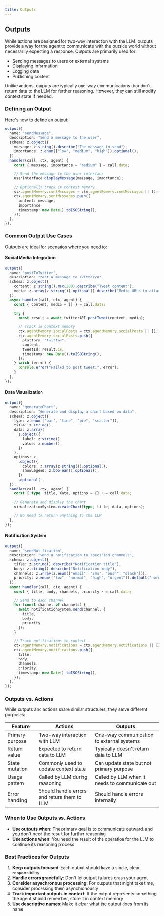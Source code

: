 ```yaml
---
title: Outputs
---
```


## Outputs

While actions are designed for two-way interaction with the LLM, outputs provide
a way for the agent to communicate with the outside world without necessarily
expecting a response. Outputs are primarily used for:

- Sending messages to users or external systems
- Displaying information
- Logging data
- Publishing content

Unlike actions, outputs are typically one-way communications that don't return
data to the LLM for further reasoning. However, they can still modify context
state if needed.

### Defining an Output

Here's how to define an output:

```ts
output({
  name: "sendMessage",
  description: "Send a message to the user",
  schema: z.object({
    message: z.string().describe("The message to send"),
    importance: z.enum(["low", "medium", "high"]).optional(),
  }),
  handler(call, ctx, agent) {
    const { message, importance = "medium" } = call.data;

    // Send the message to the user interface
    userInterface.displayMessage(message, importance);

    // Optionally track in context memory
    ctx.agentMemory.sentMessages = ctx.agentMemory.sentMessages || [];
    ctx.agentMemory.sentMessages.push({
      content: message,
      importance,
      timestamp: new Date().toISOString(),
    });
  },
});
```

### Common Output Use Cases

Outputs are ideal for scenarios where you need to:

#### Social Media Integration

```ts
output({
  name: "postToTwitter",
  description: "Post a message to Twitter/X",
  schema: z.object({
    content: z.string().max(280).describe("Tweet content"),
    media: z.array(z.string()).optional().describe("Media URLs to attach"),
  }),
  async handler(call, ctx, agent) {
    const { content, media = [] } = call.data;

    try {
      const result = await twitterAPI.postTweet(content, media);

      // Track in context memory
      ctx.agentMemory.socialPosts = ctx.agentMemory.socialPosts || [];
      ctx.agentMemory.socialPosts.push({
        platform: "twitter",
        content,
        tweetId: result.id,
        timestamp: new Date().toISOString(),
      });
    } catch (error) {
      console.error("Failed to post tweet:", error);
    }
  },
});
```

#### Data Visualization

```ts
output({
  name: "generateChart",
  description: "Generate and display a chart based on data",
  schema: z.object({
    type: z.enum(["bar", "line", "pie", "scatter"]),
    title: z.string(),
    data: z.array(
      z.object({
        label: z.string(),
        value: z.number(),
      })
    ),
    options: z
      .object({
        colors: z.array(z.string()).optional(),
        showLegend: z.boolean().optional(),
      })
      .optional(),
  }),
  handler(call, ctx, agent) {
    const { type, title, data, options = {} } = call.data;

    // Generate and display the chart
    visualizationSystem.createChart(type, title, data, options);

    // No need to return anything to the LLM
  },
});
```

#### Notification System

```ts
output({
  name: "sendNotification",
  description: "Send a notification to specified channels",
  schema: z.object({
    title: z.string().describe("Notification title"),
    body: z.string().describe("Notification body"),
    channels: z.array(z.enum(["email", "sms", "push", "slack"])),
    priority: z.enum(["low", "normal", "high", "urgent"]).default("normal"),
  }),
  async handler(call, ctx, agent) {
    const { title, body, channels, priority } = call.data;

    // Send to each channel
    for (const channel of channels) {
      await notificationSystem.send(channel, {
        title,
        body,
        priority,
      });
    }

    // Track notifications in context
    ctx.agentMemory.notifications = ctx.agentMemory.notifications || [];
    ctx.agentMemory.notifications.push({
      title,
      body,
      channels,
      priority,
      timestamp: new Date().toISOString(),
    });
  },
});
```

### Outputs vs. Actions

While outputs and actions share similar structures, they serve different
purposes:

| Feature         | Actions                                     | Outputs                                        |
| --------------- | ------------------------------------------- | ---------------------------------------------- |
| Primary purpose | Two-way interaction with LLM                | One-way communication to external systems      |
| Return value    | Expected to return data to LLM              | Typically doesn't return data to LLM           |
| State mutation  | Commonly used to update context state       | Can update state but not primary purpose       |
| Usage pattern   | Called by LLM during reasoning              | Called by LLM when it needs to communicate out |
| Error handling  | Should handle errors and return them to LLM | Should handle errors internally                |

### When to Use Outputs vs. Actions

- **Use outputs when**: The primary goal is to communicate outward, and you
  don't need the result for further reasoning
- **Use actions when**: You need the result of the operation for the LLM to
  continue its reasoning process

### Best Practices for Outputs

1. **Keep outputs focused**: Each output should have a single, clear
   responsibility
2. **Handle errors gracefully**: Don't let output failures crash your agent
3. **Consider asynchronous processing**: For outputs that might take time,
   consider processing them asynchronously
4. **Track important outputs in context**: If the output represents something
   the agent should remember, store it in context memory
5. **Use descriptive names**: Make it clear what the output does from its name
